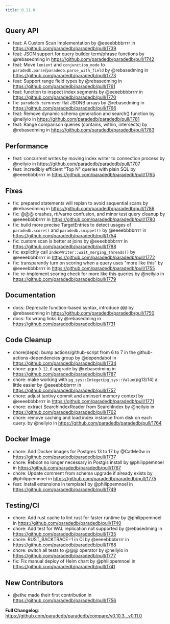 ```yaml
---
title: 0.11.0
---
```


## Query API

* feat: A Custom Scan Implementation by @eeeebbbbrrrr in https://github.com/paradedb/paradedb/pull/1739
* feat: JSON support for query builder term/phrase functions by @rebasedming in https://github.com/paradedb/paradedb/pull/1742
* feat: Move `lenient` and `conjunction_mode` to `paradedb.parse`/`paradedb.parse_with_field` by @rebasedming in https://github.com/paradedb/paradedb/pull/1773
* feat: Support range field types by @rebasedming in https://github.com/paradedb/paradedb/pull/1761
* feat: function to inspect index segments by @eeeebbbbrrrr in https://github.com/paradedb/paradedb/pull/1770
* fix: `paradedb.term` over flat JSONB arrays by @rebasedming in https://github.com/paradedb/paradedb/pull/1766
* feat: Remove dynamic schema generation and search() function by @neilyio in https://github.com/paradedb/paradedb/pull/1781
* feat: Range comparison queries (contains, within, intersects) by @rebasedming in https://github.com/paradedb/paradedb/pull/1783

## Performance

* feat: concurrent writes by moving index writer to connection process by @neilyio in https://github.com/paradedb/paradedb/pull/1707
* feat: incredibly efficient "Top N" queries with plain SQL by @eeeebbbbrrrr in https://github.com/paradedb/paradedb/pull/1765

## Fixes 

* fix: prepared statements will replan to avoid sequential scans by @rebasedming in https://github.com/paradedb/paradedb/pull/1786
* fix: @@@ crashes, rti/varno confusion, and minor test query cleanup by @eeeebbbbrrrr in https://github.com/paradedb/paradedb/pull/1780
* fix: build more precise TargetEntries to detect usages of `paradedb.score()` and `paradedb.snippet()` by @eeeebbbbrrrr in https://github.com/paradedb/paradedb/pull/1754
* fix: custom scan is better at joins by @eeeebbbbrrrr in https://github.com/paradedb/paradedb/pull/1788
* fix: explicitly call `IndexWriter::wait_merging_threads()` by @eeeebbbbrrrr in https://github.com/paradedb/paradedb/pull/1772
* fix: transparently turn on scoring when a query uses "more like this" by @eeeebbbbrrrr in https://github.com/paradedb/paradedb/pull/1755
* fix: re-implement scoring check for more like this queries by @neilyio in https://github.com/paradedb/paradedb/pull/1779

## Documentation

* docs: Deprecate function-based syntax, introduce `@@@` by @rebasedming in https://github.com/paradedb/paradedb/pull/1750
* docs: fix wrong links by @rebasedming in https://github.com/paradedb/paradedb/pull/1731

## Code Cleanup

* chore(deps): bump actions/github-script from 6 to 7 in the github-actions-dependencies group by @dependabot in https://github.com/paradedb/paradedb/pull/1734
* chore: pgrx `0.12.6` upgrade by @rebasedming in https://github.com/paradedb/paradedb/pull/1787
* chore: make working with `pg_sys::Integer`/`pg_sys::Value`(pg13/14) a little easier by @eeeebbbbrrrr in https://github.com/paradedb/paradedb/pull/1757
* chore: adjust tantivy commit and aminsert memory context by @eeeebbbbrrrr in https://github.com/paradedb/paradedb/pull/1771
* chore: extract SearchIndexReader from SearchIndex by @neilyio in https://github.com/paradedb/paradedb/pull/1762
* chore: remove caching and load index instance from disk on each query. by @neilyio in https://github.com/paradedb/paradedb/pull/1764

## Docker Image

* chore: Add Docker images for Postgres 13 to 17 by @CatMe0w in https://github.com/paradedb/paradedb/pull/1737
* chore: Reboot no longer necessary in Postgis install by @philippemnoel in https://github.com/paradedb/paradedb/pull/1767
* chore: Update comment from schema upgrade if already exists by @philippemnoel in https://github.com/paradedb/paradedb/pull/1775
* feat: Install extensions in template1 by @philippemnoel in https://github.com/paradedb/paradedb/pull/1749

## Testing/CI

* chore: Add rust cache to lint rust for faster runtime by @philippemnoel in https://github.com/paradedb/paradedb/pull/1740
* chore: Add test for WAL replication not supported by @rebasedming in https://github.com/paradedb/paradedb/pull/1735
* chore: RUST_BACKTRACE=1 in CI by @eeeebbbbrrrr in https://github.com/paradedb/paradedb/pull/1768
* chore: switch all tests to @@@ operator by @neilyio in https://github.com/paradedb/paradedb/pull/1777
* fix: Fix manual deploy of Helm chart by @philippemnoel in https://github.com/paradedb/paradedb/pull/1741

## New Contributors

* @ethe made their first contribution in https://github.com/paradedb/paradedb/pull/1756

**Full Changelog**: https://github.com/paradedb/paradedb/compare/v0.10.3...v0.11.0
